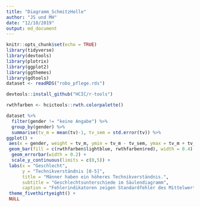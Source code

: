 ```yaml
---
title: "Diagramm_SchmitzHolle"
author: "JS und MH"
date: "12/10/2019"
output: md_document
---
```


```r
knitr::opts_chunk$set(echo = TRUE)
library(tidyverse)
library(devtools)
library(plotrix)
library(ggplot2)
library(ggthemes)
library(gdtools)
dataset <- readRDS("robo_pflege.rds")

devtools::install_github("HCIC/r-tools")

rwthfarben <- hcictools::rwth.colorpalette()

```

```r

dataset %>%
  filter(gender != "keine Angabe") %>%
  group_by(gender) %>%
  summarise(tv_m = mean(tv)-1, tv_sem = std.error(tv)) %>%
ggplot() +
 aes(x = gender, weight = tv_m, ymin = tv_m - tv_sem, ymax = tv_m + tv_sem, fill = gender) +
 geom_bar(fill = c(rwthfarben$lightblue, rwthfarben$red), width = 0.4) +
  geom_errorbar(width = 0.2) +
  scale_y_continuous(limits = c(0,5)) +
 labs(x = "Geschlecht",
      y = "Technikverständnis [0-5]",
      title = "Männer haben ein höheres Technikverständnis.",
      subtitle = "Geschlechtsunterschiede im Säulendiagramm",
      caption = "Fehlerindikatoren zeigen Standardfehler des Mittelwerts.") +
 theme_fivethirtyeight() +
 NULL
```